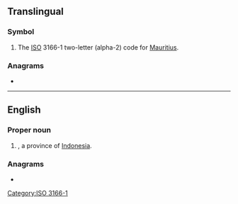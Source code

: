 ==Translingual==

===Symbol===
{{head|mul|symbol}}

# The [[ISO]] 3166-1 two-letter (alpha-2) code for [[Mauritius]].

===Anagrams===

* {{l|mul|UM}}

[[Category:ISO 3166-1]]

----

==English==

===Proper noun===
{{en-proper noun}}

# {{ao|lang=en|[[North Maluku]]|dot=}}, a province of [[Indonesia]].

===Anagrams===
* {{anagrams|en|a=mu|'um|-um|UM|um|um-}}